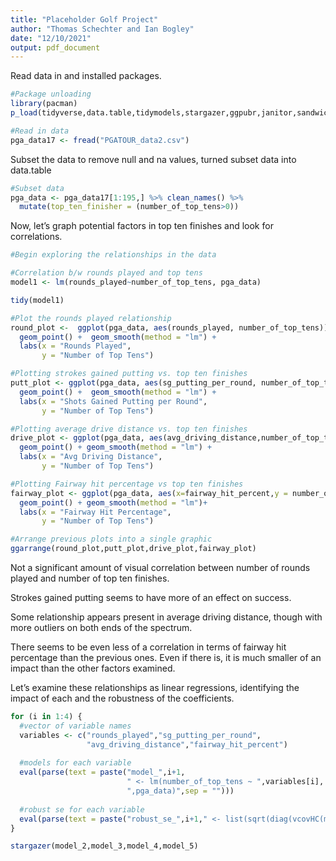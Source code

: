 ```yaml
---
title: "Placeholder Golf Project"
author: "Thomas Schechter and Ian Bogley"
date: "12/10/2021"
output: pdf_document
---
```

Read data in and installed packages.
```r
#Package unloading
library(pacman)
p_load(tidyverse,data.table,tidymodels,stargazer,ggpubr,janitor,sandwich)

#Read in data
pga_data17 <- fread("PGATOUR_data2.csv")
```
Subset the data to remove null and na values, turned subset data into data.table
```r
#Subset data
pga_data <- pga_data17[1:195,] %>% clean_names() %>%
  mutate(top_ten_finisher = (number_of_top_tens>0))
```

Now, let's graph potential factors in top ten finishes and look for correlations.


```r
#Begin exploring the relationships in the data

#Correlation b/w rounds played and top tens
model1 <- lm(rounds_played~number_of_top_tens, pga_data)

tidy(model1)

#Plot the rounds played relationship
round_plot <-  ggplot(pga_data, aes(rounds_played, number_of_top_tens)) + 
  geom_point() +  geom_smooth(method = "lm") +
  labs(x = "Rounds Played",
       y = "Number of Top Tens")

#Plotting strokes gained putting vs. top ten finishes
putt_plot <- ggplot(pga_data, aes(sg_putting_per_round, number_of_top_tens)) +
  geom_point() +  geom_smooth(method = "lm") +
  labs(x = "Shots Gained Putting per Round",
       y = "Number of Top Tens")

#Plotting average drive distance vs. top ten finishes
drive_plot <- ggplot(pga_data, aes(avg_driving_distance,number_of_top_tens)) +
  geom_point() + geom_smooth(method = "lm") +
  labs(x = "Avg Driving Distance",
       y = "Number of Top Tens")

#Plotting Fairway hit percentage vs top ten finishes
fairway_plot <- ggplot(pga_data, aes(x=fairway_hit_percent,y = number_of_top_tens)) +
  geom_point() + geom_smooth(method = "lm")+
  labs(x = "Fairway Hit Percentage",
       y = "Number of Top Tens")

#Arrange previous plots into a single graphic
ggarrange(round_plot,putt_plot,drive_plot,fairway_plot)

```
Not a significant amount of visual correlation between number of rounds played and number of top ten finishes.

Strokes gained putting seems to have more of an effect on success.

Some relationship appears present in average driving distance, though with more outliers on both ends of the spectrum.

There seems to be even less of a correlation in terms of fairway hit percentage than the previous ones. Even if there is, it is much smaller of an impact than the other factors examined.


Let's examine these relationships as linear regressions, identifying the impact of each and the robustness of the coefficients.

```r
for (i in 1:4) {
  #vector of variable names
  variables <- c("rounds_played","sg_putting_per_round",
                 "avg_driving_distance","fairway_hit_percent")
  
  #models for each variable
  eval(parse(text = paste("model_",i+1,
                          " <- lm(number_of_top_tens ~ ",variables[i],
                          ",pga_data)",sep = "")))
  
  #robust se for each variable
  eval(parse(text = paste("robust_se_",i+1," <- list(sqrt(diag(vcovHC(model_",i+1,"))))",sep ="")))
}

```
```r
stargazer(model_2,model_3,model_4,model_5)
```

